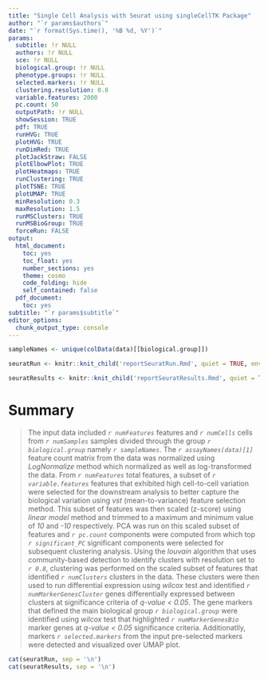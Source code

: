 ```yaml
---
title: "Single Cell Analysis with Seurat using singleCellTK Package"
author: "`r params$authors`"
date: "`r format(Sys.time(), '%B %d, %Y')`"
params:
  subtitle: !r NULL
  authors: !r NULL
  sce: !r NULL
  biological.group: !r NULL
  phenotype.groups: !r NULL
  selected.markers: !r NULL
  clustering.resolution: 0.8
  variable.features: 2000
  pc.count: 50
  outputPath: !r NULL
  showSession: TRUE
  pdf: TRUE
  runHVG: TRUE
  plotHVG: TRUE
  runDimRed: TRUE
  plotJackStraw: FALSE
  plotElbowPlot: TRUE
  plotHeatmaps: TRUE
  runClustering: TRUE
  plotTSNE: TRUE
  plotUMAP: TRUE
  minResolution: 0.3
  maxResolution: 1.5 
  runMSClusters: TRUE
  runMSBioGroup: TRUE
  forceRun: FALSE
output:
  html_document:
    toc: yes
    toc_float: yes
    number_sections: yes
    theme: cosmo
    code_folding: hide
    self_contained: false
  pdf_document:
    toc: yes
subtitle: "`r params$subtitle`"
editor_options:
  chunk_output_type: console
---
```


```r
sampleNames <- unique(colData(data)[[biological.group]])
```

<!-- Seurat Run -->

```r
seuratRun <- knitr::knit_child('reportSeuratRun.Rmd', quiet = TRUE, envir = environment())
```

<!-- Seurat Results -->

```r
seuratResults <- knitr::knit_child('reportSeuratResults.Rmd', quiet = TRUE, envir = environment())
```

# Summary {-}
<!-- Summary -->
<!-- some variables still need to be included, e.g. from deg -->
> The input data included *`r numFeatures`* features and *`r numCells`* cells from *`r numSamples`* samples divided through the group *`r biological.group`* namely *`r sampleNames`*. The *`r assayNames(data)[1]`* feature count matrix from the data was normalized using *LogNormalize* method which normalized as well as log-transformed the data. From *`r numFeatures`* total features, a subset of *`r variable.features`* features that exhibited high cell-to-cell variation were selected for the downstream analysis to better capture the biological variation using *vst* (mean-to-variance) feature selection method. This subset of features was then scaled (z-score) using *linear model* method and trimmed to a maximum and minimum value of *10* and *-10* respectively. PCA was run on this scaled subset of features and *`r pc.count`* components were computed from which top *`r significant_PC`* significant components were selected for subsequent clustering analysis. Using the *louvain* algorithm that uses community-based detection to identify clusters with resolution set to *`r 0.8`*, clustering was performed on the scaled subset of features that identified *`r numClusters`* clusters in the data. These clusters were then used to run differential expression using *wilcox* test and identified *`r numMarkerGenesCluster`* genes differentially expressed between clusters at significance criteria of *q-value < 0.05*. The gene markers that defined the main biological group *`r biological.group`* were identified using *wilcox* test that highlighted *`r numMarkerGenesBio`* marker genes at *q-value < 0.05* significance criteria. Additionatlly, markers *`r selected.markers`* from the input pre-selected markers were detected and visualized over UMAP plot.

<!-- Display -->

```r
cat(seuratRun, sep = '\n')
cat(seuratResults, sep = '\n')
```
